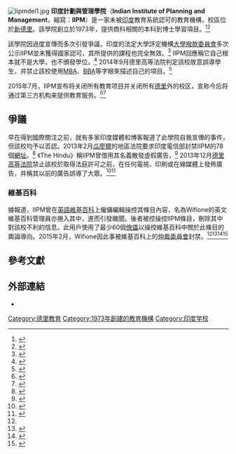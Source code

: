 {{Infobox school
| name            = Indian Institute of Planning and Management
| motto           = Dare to think beyond
| image_name      = <!-- 檔案不存在 Iipm logo1.jpg ，可從英文維基百科取得 -->
| image_size      = 
| established     =
| type            = [[私立學校|私立學校]]
| endowment       =
| staff           =
| faculty         =
| director        = Malayendra Kisor Chaudhuri
| vice_chancellor =
| dean            = [[阿林丹姆·乔杜里|阿林丹姆·乔杜里]]
| students        =
| undergrad       = 600
| postgrad        = 4500
| doctoral        =
| address= 印度[[新德里|新德里]]
| campus          = 
| affiliations    =
| website         = [http://www.iipm.edu/ iipm.edu]
}}
[[File:Iipmdel1.jpg|thumb]]
'''印度計劃與管理學院'''（'''Indian Institute of Planning and Management'''，縮寫：'''IIPM'''）是一家未被[[印度|印度]]教育系統認可的教育機構，校區位於[[新德里|新德里]]。該學院創立於1973年，提供商科相關的本科到博士學習項目。<ref name="Pioneer story">{{cite news |url=http://www.dailypioneer.com/247366/IIPM-An-intriguing-story-of-growth-and-envy.html |title=An Intriguing Story of Growth and Envy |date=7 April 2010 |archiveurl=https://web.archive.org/web/20100411230440/http://www.dailypioneer.com/247366/IIPM-An-intriguing-story-of-growth-and-envy.html |archivedate=2010年4月11日 |accessdate=5 May 2013 |work=The Pioneer |publisher=CMYK Printech Ltd. |deadurl=yes }}</ref><ref name="IIPMPartner">{{cite web |url=http://www.iipm.in/partner-universities |title=Partner Universities |author=Unknown |archiveurl=https://web.archive.org/web/20130401220526/http://www.iipm.in/partner-universities |archivedate=2013年4月1日 |publisher=The Indian Institute of Planning and Management |deadurl=yes |accessdate=2015年4月4日 }}</ref> 

該學院因過度宣傳而多次引發爭議，印度的法定大學評定機構[[大學撥款委員會_(印度)|大學撥款委員會]]多次公示IIPM並未獲得國家認可，其所提供的課程也完全無效。<ref name="indiatoday-bribes">{{cite news |url=http://indiatoday.intoday.in/story/ugc-aicte-corrupt-iipm-arindam-chaudhuri-web-pages/1/250580.html |title=UGC, AICTE full of bribe-seeking corrupt officials, says IIPM |first=Ritika |last=Chopra |work=India Today |publisher=Living Media India Limited |date=17 February 2013 |accessdate=1 May 2013 |archive-date=2016-03-04 |archive-url=https://web.archive.org/web/20160304125043/http://indiatoday.intoday.in/story/ugc-aicte-corrupt-iipm-arindam-chaudhuri-web-pages/1/250580.html |dead-url=no }}</ref> IIPM回應稱它自己根本就不是大學，也不頒發學位。<ref name="bs-regs">{{cite web |date=23 February 2013 |url=http://www.business-standard.com/article/management/iipm-dares-to-take-on-the-regulators-113022300309_1.html |title=IIPM dares to take on the regulators |accessdate=5 May 2013 |first=M. |last=Saraswathy |work=Business Standard |publisher=Business Standard Ltd. |archive-date=2021-01-16 |archive-url=https://web.archive.org/web/20210116121415/https://www.business-standard.com/article/management/iipm-dares-to-take-on-the-regulators-113022300309_1.html |dead-url=no }}</ref> 2014年9月德里高等法院判定該校故意誤導學生，并禁止該校使用[[MBA|MBA]]、[[BBA|BBA]]等字眼來描述自己的項目。<ref>{{Cite web |url=http://www.livemint.com/Politics/bKbeznpnmhgfLJdlbKELJL/High-court-censures-IIPM-Arindam-Chaudhuri-for-misleading-s.html |title=High court censures IIPM, Arindam Chaudhuri for misleading students |access-date=2015-04-04 |archive-date=2021-01-12 |archive-url=https://web.archive.org/web/20210112161627/https://www.livemint.com/Politics/bKbeznpnmhgfLJdlbKELJL/High-court-censures-IIPM-Arindam-Chaudhuri-for-misleading-s.html |dead-url=no }}</ref>

2015年7月，IIPM宣布将关闭所有教育项目并关闭所有[[德里|德里]]外的校区，宣称今后将通过第三方机构来提供教育服务。<ref>{{cite web |url=http://www.iipm.edu/public/admission_details.html |title=IIPM notice |accessdate=2015-07-02 |archive-date=2021-01-11 |archive-url=https://web.archive.org/web/20210111074709/http://www.iipm.edu/public/admission_details.html |dead-url=no }}</ref><ref>{{cite news |url=http://www.business-standard.com/article/current-affairs/iipm-to-shut-down-all-campuses-october-onwards-115070201044_1.html |title=IIPM to shut down all campuses October onwards |newspaper=Business Standard |date=2015-07-02 |author=M Saraswathy |accessdate=2016-02-25 |archive-date=2021-01-13 |archive-url=https://web.archive.org/web/20210113041234/https://www.business-standard.com/article/current-affairs/iipm-to-shut-down-all-campuses-october-onwards-115070201044_1.html |dead-url=no }}</ref>

==爭議==
早在得到國際關注之前，就有多家印度媒體和博客報道了此學院自我宣傳的事件，但該校均予以否認。2013年2月[[瓜廖爾|瓜廖爾]]的地區法院要求印度電信部封禁IIPM的78個[[Url|網址]]。<ref name="#1">{{cite web |url=http://www.hindustantimes.com/India-news/NewDelhi/78-web-pages-of-IIPM-including-UGC-s-blocked/Article1-1012746.aspx |title=78 web pages of IIPM including UGC's blocked |work=Hindustan Times |date=16 February 2013 |accessdate=1 May 2013 |deadurl=yes |archiveurl=https://web.archive.org/web/20130503165722/http://www.hindustantimes.com/India-news/NewDelhi/78-web-pages-of-IIPM-including-UGC-s-blocked/Article1-1012746.aspx |archivedate=2013年5月3日 }}</ref> 《The Hindu》稱IIPM曾借用其名義散發虛假廣告，<ref>{{cite news |title=IIPM’s claim on The Hindu: A clarification |url=http://www.thehindu.com/news/national/iipms-claim-on-the-hindu-a-clarification/article4530742.ece |first=Siddharth |last=Varadarajan |accessdate=21 March 2013 |newspaper=The Hindu |publisher=HT Media Ltd.date=21 March 2013 |archive-date=2020-11-11 |archive-url=https://web.archive.org/web/20201111212644/https://www.thehindu.com/news/national/iipms-claim-on-the-hindu-a-clarification/article4530742.ece |dead-url=no }}</ref> 2013年12月[[德里高等法院|德里高等法院]]禁止該校於取得法庭許可之前，在任何電視、印刷或在線媒體上發佈廣告，并稱其以前的廣告誤導了大眾。<ref name=livemint>{{Cite web |url=http://www.livemint.com/Politics/PCSynJqOEfVxinlasU5sDJ/Delhi-high-court-says-IIPM-cant-publish-ads-without-its-app.html |title=Delhi high court says IIPM can’t publish ads without its approval |access-date=2015-04-04 |archive-date=2018-12-11 |archive-url=https://web.archive.org/web/20181211194429/https://www.livemint.com/Politics/PCSynJqOEfVxinlasU5sDJ/Delhi-high-court-says-IIPM-cant-publish-ads-without-its-app.html |dead-url=no }}</ref><ref name=firstpost>{{Cite web |url=http://www.firstpost.com/business/delhi-high-court-bars-iipm-from-advertising-without-court-ok-1270777.html |title=Delhi High Court bars IIPM from advertising without Court OK |access-date=2015-04-04 |archive-date=2020-11-12 |archive-url=https://web.archive.org/web/20201112024055/https://www.firstpost.com/business/delhi-high-court-bars-iipm-from-advertising-without-court-ok-1270777.html |dead-url=no }}</ref>

===維基百科===
據報道，IIPM曾在[[英語維基百科|英語維基百科]]上僱傭編輯操控其條目內容，名為Wifione的英文維基百科管理員亦捲入其中，進而引發醜聞。後者被控操控IIPM條目，刪除其中對該校不利的信息。此用戶使用了最少60個[[分身ID|傀儡]]以操控維基百科中關於此條目的輿論導向。2015年2月，Wifione因此事被維基百科上的[[仲裁委員會_(英語維基百科)|仲裁委員會]]封禁。<ref name="#1"/><ref>{{cite web|url=http://timesofindia.indiatimes.com/home/stoi/deep-focus/Wiki-paid-y-a/articleshow/28695840.cms|title=Wiki-paid-y a?|last=Soman|first=Sandhya|date=2014-01-12|access-date=2014-01-12|archive-date=2019-02-06|archive-url=https://web.archive.org/web/20190206141407/https://timesofindia.indiatimes.com/home/stoi/deep-focus/Wiki-paid-y-a/articleshow/28695840.cms|dead-url=no}}</ref><ref name="newsweek-wikiban">{{cite web |url=http://www.newsweek.com/2015/04/03/manipulating-wikipedia-promote-bogus-business-school-316133.html |title=Manipulating Wikipedia to Promote a Bogus Business School |work=Newsweek.com |date=2015-03-24 |accessdate=2015-03-24 |archive-date=2015-07-03 |archive-url=https://web.archive.org/web/20150703213410/http://www.newsweek.com/2015/04/03/manipulating-wikipedia-promote-bogus-business-school-316133.html |dead-url=no }}</ref><ref name="The Hindu-Comments">{{cite web|url=http://www.thehindu.com/todays-paper/tp-opinion/the-web-app-that-made-information-free/article7062887.ece|title=The web app that made information free|work=thehindu.com|date=2015-04-03|accessdate=2015-04-03|archive-date=2021-01-24|archive-url=https://web.archive.org/web/20210124203033/https://www.thehindu.com/todays-paper/tp-opinion/the-web-app-that-made-information-free/article7062887.ece}}</ref>

==參考文獻==
{{Reflist|colwidth=30em}}

==外部連結==
* {{official website|http://www.iipm.edu/}}{{en}}

{{DEFAULTSORT:Indian Institute of Planning And Management}}
[[Category:德里教育|Category:德里教育]]
[[Category:1973年創建的教育機構|Category:1973年創建的教育機構]]
[[Category:印度学校|Category:印度学校]]